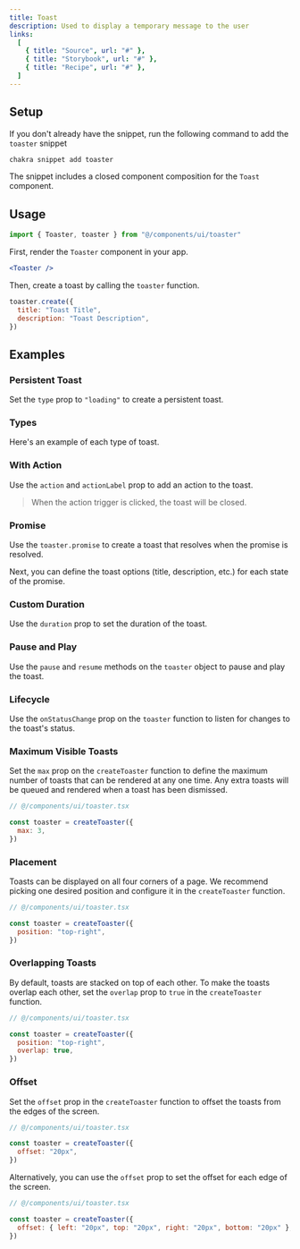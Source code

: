 ```yaml
---
title: Toast
description: Used to display a temporary message to the user
links:
  [
    { title: "Source", url: "#" },
    { title: "Storybook", url: "#" },
    { title: "Recipe", url: "#" },
  ]
---
```


<ExampleTabs name="toaster-basic" />

## Setup

If you don't already have the snippet, run the following command to add the
`toaster` snippet

```sh
chakra snippet add toaster
```

The snippet includes a closed component composition for the `Toast` component.

## Usage

```jsx
import { Toaster, toaster } from "@/components/ui/toaster"
```

First, render the `Toaster` component in your app.

```jsx
<Toaster />
```

Then, create a toast by calling the `toaster` function.

```jsx
toaster.create({
  title: "Toast Title",
  description: "Toast Description",
})
```

## Examples

### Persistent Toast

Set the `type` prop to `"loading"` to create a persistent toast.

<ExampleTabs name="toaster-persistent" />

### Types

Here's an example of each type of toast.

<ExampleTabs name="toaster-with-status" />

### With Action

Use the `action` and `actionLabel` prop to add an action to the toast.

> When the action trigger is clicked, the toast will be closed.

<ExampleTabs name="toaster-with-action" />

### Promise

Use the `toaster.promise` to create a toast that resolves when the promise is
resolved.

Next, you can define the toast options (title, description, etc.) for each state
of the promise.

<ExampleTabs name="toaster-with-promise" />

### Custom Duration

Use the `duration` prop to set the duration of the toast.

<ExampleTabs name="toaster-with-duration" />

### Pause and Play

Use the `pause` and `resume` methods on the `toaster` object to pause and play
the toast.

<ExampleTabs name="toaster-pause-and-play" />

### Lifecycle

Use the `onStatusChange` prop on the `toaster` function to listen for changes to
the toast's status.

<ExampleTabs name="toaster-lifecycle" />

### Maximum Visible Toasts

Set the `max` prop on the `createToaster` function to define the maximum number
of toasts that can be rendered at any one time. Any extra toasts will be queued
and rendered when a toast has been dismissed.

```jsx
// @/components/ui/toaster.tsx

const toaster = createToaster({
  max: 3,
})
```

### Placement

Toasts can be displayed on all four corners of a page. We recommend picking one
desired position and configure it in the `createToaster` function.

```jsx
// @/components/ui/toaster.tsx

const toaster = createToaster({
  position: "top-right",
})
```

### Overlapping Toasts

By default, toasts are stacked on top of each other. To make the toasts overlap
each other, set the `overlap` prop to `true` in the `createToaster` function.

```jsx
// @/components/ui/toaster.tsx

const toaster = createToaster({
  position: "top-right",
  overlap: true,
})
```

### Offset

Set the `offset` prop in the `createToaster` function to offset the toasts from
the edges of the screen.

```jsx
// @/components/ui/toaster.tsx

const toaster = createToaster({
  offset: "20px",
})
```

Alternatively, you can use the `offset` prop to set the offset for each edge of
the screen.

```jsx
// @/components/ui/toaster.tsx

const toaster = createToaster({
  offset: { left: "20px", top: "20px", right: "20px", bottom: "20px" },
})
```
